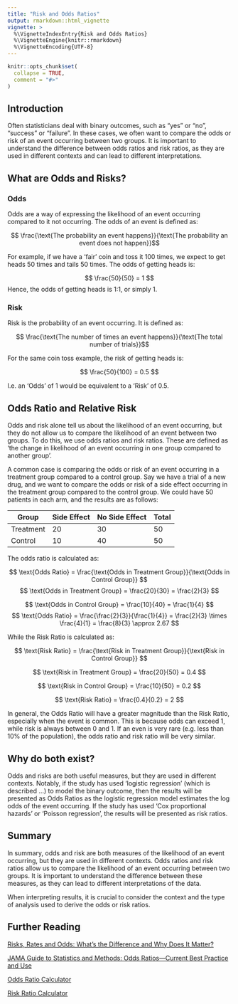 ```yaml
---
title: "Risk and Odds Ratios"
output: rmarkdown::html_vignette
vignette: >
  %\VignetteIndexEntry{Risk and Odds Ratios}
  %\VignetteEngine{knitr::rmarkdown}
  %\VignetteEncoding{UTF-8}
---
```


```r
knitr::opts_chunk$set(
  collapse = TRUE,
  comment = "#>"
)

```

## Introduction

Often statisticians deal with binary outcomes, such as "yes" or "no", "success" or "failure". In these cases, we often want to compare the odds or risk of an event occurring between two groups. It is important to understand the difference between odds ratios and risk ratios, as they are used in different contexts and can lead to different interpretations.

## What are Odds and Risks?

### Odds

Odds are a way of expressing the likelihood of an event occurring compared to it not occurring. The odds of an event is defined as:

$$ \frac{\text{The probability an event happens}}{\text{The probability an event does not happen}}$$

For example, if we have a 'fair' coin and toss it 100 times, we expect to get heads 50 times and tails 50 times. The odds of getting heads is:

$$ \frac{50}{50} = 1 $$
Hence, the odds of getting heads is 1:1, or simply 1.

### Risk

Risk is the probability of an event occurring. It is defined as:

$$ \frac{\text{The number of times an event happens}}{\text{The total number of trials}}$$

For the same coin toss example, the risk of getting heads is:

$$ \frac{50}{100} = 0.5 $$

I.e. an 'Odds' of 1 would be equivalent to a 'Risk' of 0.5.

## Odds Ratio and Relative Risk

Odds and risk alone tell us about the likelihood of an event occurring, but they do not allow us to compare the likelihood of an event between two groups. To do this, we use odds ratios and risk ratios.  These are defined as 'the change in likelihood of an event occurring in one group compared to another group'.  

A common case is comparing the odds or risk of an event occurring in a treatment group compared to a control group.  Say we have a trial of a new drug, and we want to compare the odds or risk of a side effect occurring in the treatment group compared to the control group.  We could have 50 patients in each arm, and the results are as follows:

| Group         | Side Effect | No Side Effect | Total |
|---------------|-------------|----------------|-------|
| Treatment     | 20          | 30             | 50    |
| Control       | 10          | 40             | 50    |

The odds ratio is calculated as:

$$ \text{Odds Ratio} = \frac{\text{Odds in Treatment Group}}{\text{Odds in Control Group}} $$
$$ \text{Odds in Treatment Group} = \frac{20}{30} = \frac{2}{3} $$

$$ \text{Odds in Control Group} = \frac{10}{40} = \frac{1}{4} $$
$$ \text{Odds Ratio} = \frac{\frac{2}{3}}{\frac{1}{4}} = \frac{2}{3} \times \frac{4}{1} = \frac{8}{3} \approx 2.67 $$

While the Risk Ratio is calculated as:

$$ \text{Risk Ratio} = \frac{\text{Risk in Treatment Group}}{\text{Risk in Control Group}} $$

$$ \text{Risk in Treatment Group} = \frac{20}{50} = 0.4 $$

$$ \text{Risk in Control Group} = \frac{10}{50} = 0.2 $$

$$ \text{Risk Ratio} = \frac{0.4}{0.2} = 2 $$

In general, the Odds Ratio will have a greater magnitude than the Risk Ratio, especially when the event is common. This is because odds can exceed 1, while risk is always between 0 and 1.  If an even is very rare 
(e.g. less than 10% of the population), the odds ratio and risk ratio will be very similar.


## Why do both exist?

Odds and risks are both useful measures, but they are used in different contexts. Notably, if 
the study has used 'logistic regression' (which is described ...) to model the binary outcome, 
then the results will be presented as Odds Ratios as the logistic regression model estimates the log odds of the event occurring.  If the study has used 'Cox proportional hazards' or 'Poisson regression', the results will be presented as risk ratios.

## Summary 

In summary, odds and risk are both measures of the likelihood of an event occurring, but they are used in different contexts. Odds ratios and risk ratios allow us to compare the likelihood of an event occurring between two groups. It is important to understand the difference between these measures, as they can lead to different interpretations of the data. 

When interpreting results, it is crucial to consider the context and the type of analysis used to derive the odds or risk ratios.

## Further Reading

[Risks, Rates and Odds: What’s the Difference and Why Does It Matter?](https://www.ncbi.nlm.nih.gov/pmc/articles/PMC8351073/)

[JAMA Guide to Statistics and Methods: Odds Ratios—Current Best Practice and Use](https://www.feinberg.northwestern.edu/sites/firstdailylife/docs/resources-docs/jama.2018.norton.guidetostatisticsandmedicine.odds-ratioscurrent-best-practice-and-use.pdf)

[Odds Ratio Calculator](https://www.medcalc.org/calc/odds_ratio.php)

[Risk Ratio Calculator](https://www.medcalc.org/calc/relative_risk.php)
